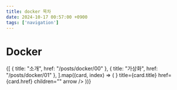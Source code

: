```yaml
---
title: docker 목차
date: 2024-10-17 00:57:00 +0900
tags: ['navigation']
---
```



# Docker

<Cards>
	{[
		{ title: "소개", href: "/posts/docker/00" },
		{ title: "가상화", href: "/posts/docker/01" },
	].map((card, index) => (
		<Card
			key={index}
			icon={<NextraIcon name="text" />}
			title={card.title}
			href={card.href}
			children=""
			arrow
		/>
	))}
</Cards>